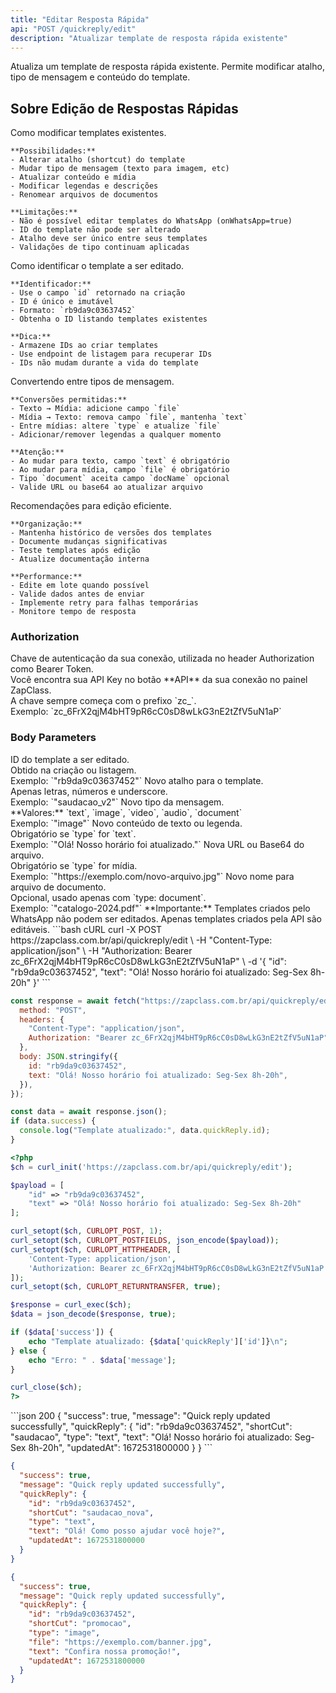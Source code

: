 ```yaml
---
title: "Editar Resposta Rápida"
api: "POST /quickreply/edit"
description: "Atualizar template de resposta rápida existente"
---
```


Atualiza um template de resposta rápida existente. Permite modificar atalho, tipo de mensagem e conteúdo do template.

## Sobre Edição de Respostas Rápidas

<AccordionGroup>
  <Accordion title="Atualizando Templates" icon="pen-to-square">
    Como modificar templates existentes.

    **Possibilidades:**
    - Alterar atalho (shortcut) do template
    - Mudar tipo de mensagem (texto para imagem, etc)
    - Atualizar conteúdo e mídia
    - Modificar legendas e descrições
    - Renomear arquivos de documentos

    **Limitações:**
    - Não é possível editar templates do WhatsApp (onWhatsApp=true)
    - ID do template não pode ser alterado
    - Atalho deve ser único entre seus templates
    - Validações de tipo continuam aplicadas

  </Accordion>

  <Accordion title="Identificação de Templates" icon="fingerprint">
    Como identificar o template a ser editado.

    **Identificador:**
    - Use o campo `id` retornado na criação
    - ID é único e imutável
    - Formato: `rb9da9c03637452`
    - Obtenha o ID listando templates existentes

    **Dica:**
    - Armazene IDs ao criar templates
    - Use endpoint de listagem para recuperar IDs
    - IDs não mudam durante a vida do template

  </Accordion>

  <Accordion title="Mudança de Tipo" icon="arrow-right-arrow-left">
    Convertendo entre tipos de mensagem.

    **Conversões permitidas:**
    - Texto → Mídia: adicione campo `file`
    - Mídia → Texto: remova campo `file`, mantenha `text`
    - Entre mídias: altere `type` e atualize `file`
    - Adicionar/remover legendas a qualquer momento

    **Atenção:**
    - Ao mudar para texto, campo `text` é obrigatório
    - Ao mudar para mídia, campo `file` é obrigatório
    - Tipo `document` aceita campo `docName` opcional
    - Valide URL ou base64 ao atualizar arquivo

  </Accordion>

  <Accordion title="Boas Práticas" icon="star">
    Recomendações para edição eficiente.

    **Organização:**
    - Mantenha histórico de versões dos templates
    - Documente mudanças significativas
    - Teste templates após edição
    - Atualize documentação interna

    **Performance:**
    - Edite em lote quando possível
    - Valide dados antes de enviar
    - Implemente retry para falhas temporárias
    - Monitore tempo de resposta

  </Accordion>
</AccordionGroup>

### Authorization

<ParamField path="api_key" type="string" required>
  Chave de autenticação da sua conexão, utilizada no header Authorization como
  Bearer Token. <br />
  Você encontra sua API Key no botão **API** da sua conexão no painel ZapClass. <br />
  A chave sempre começa com o prefixo `zc_`. <br />
  Exemplo: `zc_6FrX2qjM4bHT9pR6cC0sD8wLkG3nE2tZfV5uN1aP`
</ParamField>

### Body Parameters

<ParamField path="id" type="string" required>
  ID do template a ser editado. <br />
  Obtido na criação ou listagem. <br />
  Exemplo: `"rb9da9c03637452"`
</ParamField>

<ParamField path="shortCut" type="string">
  Novo atalho para o template. <br />
  Apenas letras, números e underscore. <br />
  Exemplo: `"saudacao_v2"`
</ParamField>

<ParamField path="type" type="string">
  Novo tipo da mensagem. <br />
  **Valores:** `text`, `image`, `video`, `audio`, `document` <br />
  Exemplo: `"image"`
</ParamField>

<ParamField path="text" type="string">
  Novo conteúdo de texto ou legenda. <br />
  Obrigatório se `type` for `text`. <br />
  Exemplo: `"Olá! Nosso horário foi atualizado."`
</ParamField>

<ParamField path="file" type="string">
  Nova URL ou Base64 do arquivo. <br />
  Obrigatório se `type` for mídia. <br />
  Exemplo: `"https://exemplo.com/novo-arquivo.jpg"`
</ParamField>

<ParamField path="docName" type="string">
  Novo nome para arquivo de documento. <br />
  Opcional, usado apenas com `type: document`. <br />
  Exemplo: `"catalogo-2024.pdf"`
</ParamField>

<Info>
  **Importante:** Templates criados pelo WhatsApp não podem ser editados. Apenas
  templates criados pela API são editáveis.
</Info>

<RequestExample>
```bash cURL
curl -X POST https://zapclass.com.br/api/quickreply/edit \
  -H "Content-Type: application/json" \
  -H "Authorization: Bearer zc_6FrX2qjM4bHT9pR6cC0sD8wLkG3nE2tZfV5uN1aP" \
  -d '{
    "id": "rb9da9c03637452",
    "text": "Olá! Nosso horário foi atualizado: Seg-Sex 8h-20h"
  }'
```

```javascript JavaScript
const response = await fetch("https://zapclass.com.br/api/quickreply/edit", {
  method: "POST",
  headers: {
    "Content-Type": "application/json",
    Authorization: "Bearer zc_6FrX2qjM4bHT9pR6cC0sD8wLkG3nE2tZfV5uN1aP",
  },
  body: JSON.stringify({
    id: "rb9da9c03637452",
    text: "Olá! Nosso horário foi atualizado: Seg-Sex 8h-20h",
  }),
});

const data = await response.json();
if (data.success) {
  console.log("Template atualizado:", data.quickReply.id);
}
```

```php PHP
<?php
$ch = curl_init('https://zapclass.com.br/api/quickreply/edit');

$payload = [
    "id" => "rb9da9c03637452",
    "text" => "Olá! Nosso horário foi atualizado: Seg-Sex 8h-20h"
];

curl_setopt($ch, CURLOPT_POST, 1);
curl_setopt($ch, CURLOPT_POSTFIELDS, json_encode($payload));
curl_setopt($ch, CURLOPT_HTTPHEADER, [
    'Content-Type: application/json',
    'Authorization: Bearer zc_6FrX2qjM4bHT9pR6cC0sD8wLkG3nE2tZfV5uN1aP'
]);
curl_setopt($ch, CURLOPT_RETURNTRANSFER, true);

$response = curl_exec($ch);
$data = json_decode($response, true);

if ($data['success']) {
    echo "Template atualizado: {$data['quickReply']['id']}\n";
} else {
    echo "Erro: " . $data['message'];
}

curl_close($ch);
?>
```

</RequestExample>

<ResponseExample>
```json 200
{
  "success": true,
  "message": "Quick reply updated successfully",
  "quickReply": {
    "id": "rb9da9c03637452",
    "shortCut": "saudacao",
    "type": "text",
    "text": "Olá! Nosso horário foi atualizado: Seg-Sex 8h-20h",
    "updatedAt": 1672531800000
  }
}
```

```json 200
{
  "success": true,
  "message": "Quick reply updated successfully",
  "quickReply": {
    "id": "rb9da9c03637452",
    "shortCut": "saudacao_nova",
    "type": "text",
    "text": "Olá! Como posso ajudar você hoje?",
    "updatedAt": 1672531800000
  }
}
```

```json 200
{
  "success": true,
  "message": "Quick reply updated successfully",
  "quickReply": {
    "id": "rb9da9c03637452",
    "shortCut": "promocao",
    "type": "image",
    "file": "https://exemplo.com/banner.jpg",
    "text": "Confira nossa promoção!",
    "updatedAt": 1672531800000
  }
}
```

</ResponseExample>
